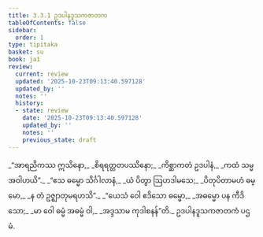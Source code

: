 ```yaml
---
title: 3.3.1 ဥဒပါနဒူသကဇာတက
tableOfContents: false
sidebar:
  order: 1
type: tipitaka
basket: su
book: ja1
review:
  current: review
  updated: '2025-10-23T09:13:40.597128'
  updated_by: ''
  notes: ''
  history:
  - state: review
    date: '2025-10-23T09:13:40.597128'
    updated_by: ''
    notes: ''
    previous_state: draft
---
```



<ReviewStatus review={frontmatter.review} showDetails={true} />

<HypothesisAnnotation frontmatter={frontmatter} />

<DynamicBreadcrumb />

<Division number="61" book="ja1" e="ch" v="22" p="79">

<Paragraph number="754" type="verses" book="ja1">
_“အာရညိကဿ ဣသိနော,_  
_စိရရတ္တတပဿိနော;_  
_ကိစ္ဆာကတံ ဥဒပါနံ,_  
_ကထံ သမ္မ အဝါဟယိ”._  

</Paragraph>

</Division>
<Division number="62" book="ja1" e="ch" v="22" p="79">

<Paragraph number="755" type="verses" book="ja1">
_“ဧသ ဓမ္မော သိင်္ဂါလာနံ,_  
_ယံ ပိတွာ ဩဟဒါမသေ;_  
_ပိတုပိတာမဟံ ဓမ္မော,_  
_န တံ ဥဇ္ဈာတုမရဟသိ”._  

</Paragraph>

</Division>
<Division number="63" book="ja1" e="ch" v="22" p="80">

<Paragraph number="756" type="verses" book="ja1">
_“ယေသံ ဝေါ ဧဒိသော ဓမ္မော,_  
_အဓမ္မော ပန ကီဒိသော;_  
_မာ ဝေါ ဓမ္မံ အဓမ္မံ ဝါ,_  
_အဒ္ဒသာမ ကုဒါစနန်”တိ._  


</Paragraph>
</Division>

<Paragraph number="757" type="center" book="ja1">
ဥဒပါနဒူသကဇာတကံ ပဌမံ.
</Paragraph>